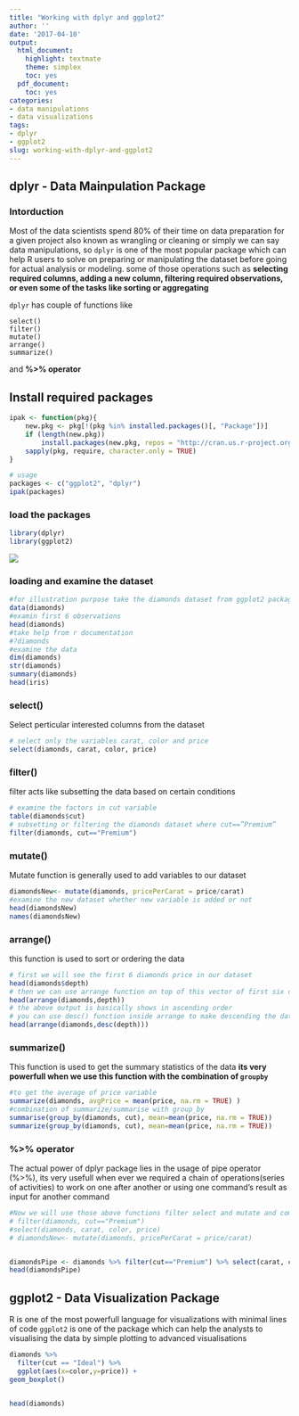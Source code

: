 ```yaml
---
title: "Working with dplyr and ggplot2"
author: ''
date: '2017-04-10'
output:
  html_document:
    highlight: textmate
    theme: simplex
    toc: yes
  pdf_document:
    toc: yes
categories:
- data manipulations
- data visualizations
tags:
- dplyr
- ggplot2
slug: working-with-dplyr-and-ggplot2
---
```

## dplyr - Data Mainpulation Package

### Intorduction
Most of the data scientists spend 80% of their time on data preparation for a given project also known as wrangling or cleaning or simply we can say data manipulations, so `dplyr` is one of the most popular package which can help R users to solve on preparing or manipulating the dataset before going for actual analysis or modeling. some of those operations such as **selecting required columns, adding a new column, filtering  required observations, or even some of the tasks like sorting or aggregating**    

`dplyr` has couple of functions like  

`select()`  
`filter()`  
`mutate()`  
`arrange()`   
`summarize()`  

and 
**%>% operator**

## Install required packages
```r
ipak <- function(pkg){
    new.pkg <- pkg[!(pkg %in% installed.packages()[, "Package"])]
    if (length(new.pkg)) 
        install.packages(new.pkg, repos = "http://cran.us.r-project.org", dependencies = TRUE)
    sapply(pkg, require, character.only = TRUE)
}

# usage
packages <- c("ggplot2", "dplyr")
ipak(packages)
```

### load the packages
```r
library(dplyr)
library(ggplot2)
```
![](/post/2017-12-16-working-with-dplyr-and-ggplot2_files/dplyr.png)

### loading and examine the dataset
```r
#for illustration purpose take the diamonds dataset from ggplot2 package and attached to this session
data(diamonds)
#examin first 6 observations
head(diamonds)
#take help from r documentation
#?diamonds
#examine the data
dim(diamonds)
str(diamonds)
summary(diamonds)
head(iris)
```
### select()
Select perticular interested columns from the dataset
```r
# select only the variables carat, color and price
select(diamonds, carat, color, price)
```

### filter()
filter acts like subsetting the data based on certain conditions
```r
# examine the factors in cut variable
table(diamonds$cut)
# subsetting or filtering the diamonds dataset where cut==”Premium”
filter(diamonds, cut=="Premium")
```
### mutate()
Mutate function is generally used to add variables to our dataset
```r
diamondsNew<- mutate(diamonds, pricePerCarat = price/carat)
#examine the new dataset whether new variable is added or not
head(diamondsNew)
names(diamondsNew)
```

### arrange()
this function is used to sort or ordering the data
```r
# first we will see the first 6 diamonds price in our dataset
head(diamonds$depth)
# then we can use arrange function on top of this vector of first six observationds of depth variable
head(arrange(diamonds,depth))
# the above output is basically shows in ascending order
# you can use desc() function inside arrange to make descending the data
head(arrange(diamonds,desc(depth)))
```

### summarize()
This function is used to get the summary statistics of the data
**its very powerfull when we use this function with the combination of `groupby`**
```r
#to get the average of price variable
summarize(diamonds, avgPrice = mean(price, na.rm = TRUE) )
#combination of summarize/summarise with group_by
summarise(group_by(diamonds, cut), mean=mean(price, na.rm = TRUE))
summarize(group_by(diamonds, cut), mean=mean(price, na.rm = TRUE))
```

### %>% operator
The actual power of dplyr package lies in the usage of pipe operator (%>%), its very usefull when ever we required a chain of operations(series of activities) to work on one after another or using one command's result as input for another command   
```r
#Now we will use those above functions filter select and mutate and combine them into one and get the result by using %>% operator  
# filter(diamonds, cut=="Premium")
#select(diamonds, carat, color, price)
# diamondsNew<- mutate(diamonds, pricePerCarat = price/carat)


diamondsPipe <- diamonds %>% filter(cut=="Premium") %>% select(carat, color, price) %>% mutate(pricePerCarat = price/carat)
head(diamondsPipe)
```


## ggplot2 - Data Visualization Package
R is one of the most powerfull language for visualizations with minimal lines of code `ggplot2` is one of the package which can help the analysts to visualising the data by simple plotting to advanced visualisations

```r
diamonds %>% 
  filter(cut == "Ideal") %>% 
  ggplot(aes(x=color,y=price)) + 
geom_boxplot()     
     
```

```r
head(diamonds)
```

